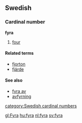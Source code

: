 ==Swedish==
===Cardinal number===
'''fyra'''

#[[four]]
====Related terms====
*[[fjorton]]
*[[fjärde]]

====See also====
*[[fyra av]]
*[[avfyrning]]
[[category:Swedish cardinal numbers]]

[[gl:Fyra]]
[[hu:fyra]]
[[nl:fyra]]
[[sv:fyra]]